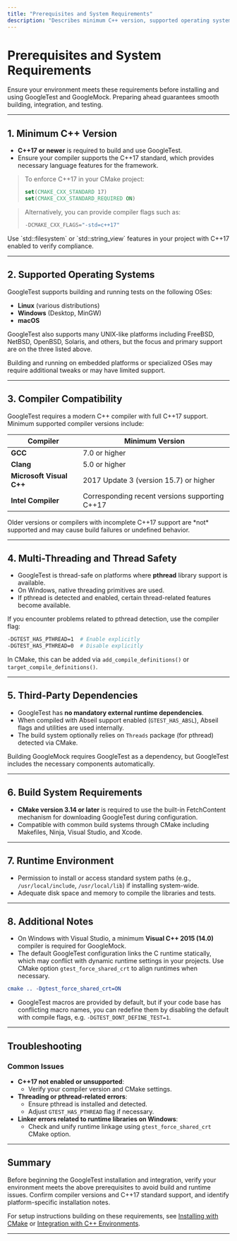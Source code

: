 ```yaml
---
title: "Prerequisites and System Requirements"
description: "Describes minimum C++ version, supported operating systems, compiler versions, and any third-party dependencies to ensure a smooth installation. Sets clear expectations before users begin the setup process."
---
```


# Prerequisites and System Requirements

Ensure your environment meets these requirements before installing and using GoogleTest and GoogleMock. Preparing ahead guarantees smooth building, integration, and testing.

---

## 1. Minimum C++ Version

- **C++17 or newer** is required to build and use GoogleTest.
- Ensure your compiler supports the C++17 standard, which provides necessary language features for the framework.

> To enforce C++17 in your CMake project:
>
> ```cmake
> set(CMAKE_CXX_STANDARD 17)
> set(CMAKE_CXX_STANDARD_REQUIRED ON)
> ```

> Alternatively, you can provide compiler flags such as:
>
> ```bash
> -DCMAKE_CXX_FLAGS="-std=c++17"
> ```

<Check>
Use `std::filesystem` or `std::string_view` features in your project with C++17 enabled to verify compliance.
</Check>

---

## 2. Supported Operating Systems

GoogleTest supports building and running tests on the following OSes:

- **Linux** (various distributions)
- **Windows** (Desktop, MinGW)
- **macOS**

GoogleTest also supports many UNIX-like platforms including FreeBSD, NetBSD, OpenBSD, Solaris, and others, but the focus and primary support are on the three listed above.

<Info>
Building and running on embedded platforms or specialized OSes may require additional tweaks or may have limited support.
</Info>

---

## 3. Compiler Compatibility

GoogleTest requires a modern C++ compiler with full C++17 support. Minimum supported compiler versions include:

| Compiler                | Minimum Version        |
|-------------------------|-----------------------|
| **GCC**                 | 7.0 or higher          |
| **Clang**               | 5.0 or higher          |
| **Microsoft Visual C++**| 2017 Update 3 (version 15.7) or higher |
| **Intel Compiler**      | Corresponding recent versions supporting C++17 |

<Warning>
Older versions or compilers with incomplete C++17 support are *not* supported and may cause build failures or undefined behavior.
</Warning>

---

## 4. Multi-Threading and Thread Safety

- GoogleTest is thread-safe on platforms where **pthread** library support is available.
- On Windows, native threading primitives are used.
- If pthread is detected and enabled, certain thread-related features become available.

<Note>
If you encounter problems related to pthread detection, use the compiler flag:

```bash
-DGTEST_HAS_PTHREAD=1  # Enable explicitly
-DGTEST_HAS_PTHREAD=0  # Disable explicitly
```

In CMake, this can be added via `add_compile_definitions()` or `target_compile_definitions()`.
</Note>

---

## 5. Third-Party Dependencies

- GoogleTest has **no mandatory external runtime dependencies**.
- When compiled with Abseil support enabled (`GTEST_HAS_ABSL`), Abseil flags and utilities are used internally.
- The build system optionally relies on `Threads` package (for pthread) detected via CMake.

<Info>
Building GoogleMock requires GoogleTest as a dependency, but GoogleTest includes the necessary components automatically.
</Info>

---

## 6. Build System Requirements

- **CMake version 3.14 or later** is required to use the built-in FetchContent mechanism for downloading GoogleTest during configuration.
- Compatible with common build systems through CMake including Makefiles, Ninja, Visual Studio, and Xcode.

---

## 7. Runtime Environment

- Permission to install or access standard system paths (e.g., `/usr/local/include`, `/usr/local/lib`) if installing system-wide.
- Adequate disk space and memory to compile the libraries and tests.

---

## 8. Additional Notes

- On Windows with Visual Studio, a minimum **Visual C++ 2015 (14.0)** compiler is required for GoogleMock.
- The default GoogleTest configuration links the C runtime statically, which may conflict with dynamic runtime settings in your projects. Use CMake option `gtest_force_shared_crt` to align runtimes when necessary.

```cmake
cmake .. -Dgtest_force_shared_crt=ON
```

- GoogleTest macros are provided by default, but if your code base has conflicting macro names, you can redefine them by disabling the default with compile flags, e.g. `-DGTEST_DONT_DEFINE_TEST=1`.

---

## Troubleshooting

### Common Issues

- **C++17 not enabled or unsupported**:
  - Verify your compiler version and CMake settings.
- **Threading or pthread-related errors**:
  - Ensure pthread is installed and detected.
  - Adjust `GTEST_HAS_PTHREAD` flag if necessary.
- **Linker errors related to runtime libraries on Windows**:
  - Check and unify runtime linkage using `gtest_force_shared_crt` CMake option.

---

## Summary

Before beginning the GoogleTest installation and integration, verify your environment meets the above prerequisites to avoid build and runtime issues. Confirm compiler versions and C++17 standard support, and identify platform-specific installation notes.

For setup instructions building on these requirements, see [Installing with CMake](/getting-started/installation/install-cmake) or [Integration with C++ Environments](/overview/integration-getting-started/integration-with-environments).

---

<Source url="https://github.com/google/googletest" paths='[{"path":"googletest/include/gtest/internal/gtest-port.h","range":"26-64"},{"path":"googletest/README.md","range":"29-94"},{"path":"googletest/README.md","range":"229-335"}]' branch="main" />